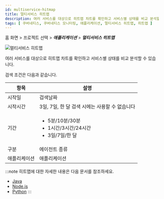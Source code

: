 ```yaml
---
id: multiservice-hitmap
title: 멀티서비스 히트맵
description: 여러 서비스를 대상으로 히트맵 차트를 확인하고 서비스별 상태를 비교 분석할 수 있습니다.
tags: [ 쿠버네티스, 쿠버네티스 모니터링, 애플리케이션, 멀티서비스 히트맵, 히트맵 ]
---
```


홈 화면 > 프로젝트 선택 > ***애플리케이션*** > ***멀티서비스 히트맵***

![멀티서비스 히트맵](https://img.whatap.io/media/images/whatap_kubernetes_application_multiservice_hitmap.png)

여러 서비스를 대상으로 히트맵 차트를 확인하고 서비스별 상태를 비교 분석할 수 있습니다.

검색 조건은 다음과 같습니다.

| 항목         | 설명                                                                             |
| ------------ | -------------------------------------------------------------------------------- |
| 시작일       | 검색날짜                                                                         |
| 시작시간     | 3일, 7일, 한 달 검색 시에는 사용할 수 없습니다                                   |
| 기간         | <ul><li>5분/10분/30분</li><li>1시간/3시간/24시간</li><li>3일/7일/한 달</li></ul> |
| 구분         | 에이전트 종류                                                                  |
| 애플리케이션 | 애플리케이션                                                                   |

:::note
히트맵에 대한 자세한 내용은 다음 문서를 참조하세요.
* [Java](../java/trs-view)
* [Node.js](../nodejs/trs-view)
* [Python](../python/trs-view)
:::